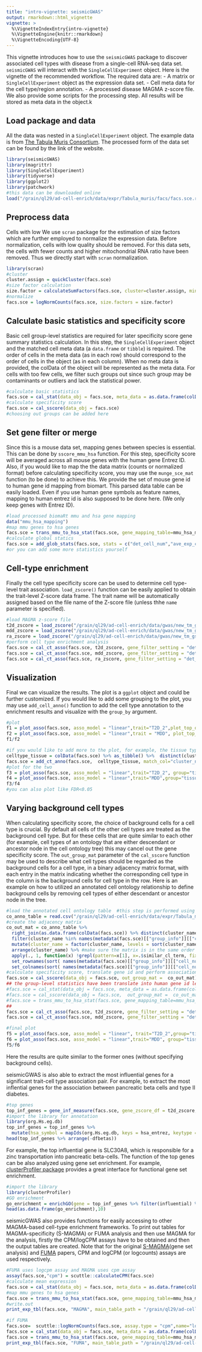 ```yaml
---
title: "intro-vignette: seismicGWAS"
output: rmarkdown::html_vignette
vignette: >
  %\VignetteIndexEntry{intro-vignette}
  %\VignetteEngine{knitr::rmarkdown}
  %\VignetteEncoding{UTF-8}
---
```

This vignette introduces how to use the `seismicGWAS` package to discover associated cell types with disease from a single-cell RNA-seq data set. `seismicGWAS` will interact with the `SingleCellExperiment` object. Here is the vignette of the recommended workflow. The required data are:
- A matrix or `SingleCellExperiment` object as the expression data set.
- Cell meta data for the cell type/region annotation.
- A processed disease MAGMA z-score file. We also provide some scripts for the processing step.
All results will be stored as meta data in the object.k

## Load package and data
All the data was nested in a `SingleCellExperiment` object. The example data is from [The Tabula Muris Consortium](https://www.nature.com/articles/s41586-018-0590-4). The processed form of the data set can be found by the link of the website. 
```r
library(seismicGWAS)
library(magrittr)
library(SingleCellExperiment)
library(tidyverse)
library(ggplot2)
library(patchwork)
#this data can be downloaded online
load("/grain/ql29/ad-cell-enrich/data/expr/Tabula_muris/facs/facs.sce.rda")
```

## Preprocess data
Cells with low We use `scran` package for the estimation of size factors which are further employed to normalize the expression data. Before normalization, cells with low quality should be removed. For this data sets, the cells with fewer counts and higher mitochondrial RNA ratio have been removed. Thus we directly start with `scran` normalization.
```r
library(scran)
#cluster
cluster.assign = quickCluster(facs.sce) 
#size factor calculation
size.factor = calculateSumFactors(facs.sce, cluster=cluster.assign, min.mean = 0.1)
#normalize
facs.sce = logNormCounts(facs.sce, size.factors = size.factor)
```

## Calculate basic statistics and specificity score
Basic cell group-level statistics are required for later specificity score gene summary statistics calculation. In this step, the `SingleCellExperiment` object and the matched cell meta data (a `data.frame` or `tibble`) is required. The order of cells in the meta data (as in each row) should correspond to the order of cells in the object (as in each column). When no meta data is provided, the colData of the object will be represented as the meta data. For cells with too few cells, we filter such groups out since such group may be contaminants or outliers and lack the statistical power.
```r
#calculate basic statistics 
facs.sce = cal_stat(data_obj = facs.sce, meta_data = as.data.frame(colData(facs.sce)), group = "cluster_name")
#calculate specificity score
facs.sce = cal_sscore(data_obj = facs.sce) 
#choosing out groups can be added here 
```

## Set gene filter or merge 
Since this is a mouse data set, mapping genes between species is essential. This can be done by `sscore_mmu_hsa` function. For this step, specificity score will be averaged across all mouse genes with the human gene Entrez ID. Also, if you would like to map the the data matrix (counts or normalized format) before calculating specificity score, you may use the `munge_sce_mat` function (to be done) to achieve this. We provide the set of mouse gene id to human gene id mapping from biomart. This parsed data table can be easily loaded. Even if you use human gene symbols as feature names, mapping to human entrez id is also supposed to be done here. (We only keep genes with Entrez ID). 
```r
#load processed biomaRt mmu and hsa gene mapping
data("mmu_hsa_mapping")  
#map mmu genes to hsa genes
facs.sce = trans_mmu_to_hsa_stat(facs.sce, gene_mapping_table=mmu_hsa_mapping, from="mmu_symbol", to="hsa_entrez")
#calculate global statics
facs.sce = add_glob_stats(facs.sce, stats = c("det_cell_num","ave_exp_ct","max_exp_ct") ) 
#or you can add some more statistics yourself
```

## Cell-type enrichment
Finally the cell type specificity score can be used to determine cell type-level trait association. `load_zscore()` function can be easily applied to obtain the trait-level Z-score data frame. The trait name will be automatically assigned based on the file name of the Z-score file (unless thhe `name` parameter is specified).
```r
#load MAGMA z-score file
t2d_zscore = load_zscore("/grain/ql29/ad-cell-enrich/data/gwas/new_tm_gs/zscore/T2D_2.genes.out")
mdd_zscore = load_zscore("/grain/ql29/ad-cell-enrich/data/gwas/new_tm_gs/zscore/MDD.genes.out")
ra_zscore = load_zscore("/grain/ql29/ad-cell-enrich/data/gwas/new_tm_gs/zscore/RA.genes.out")
#perform cell type enrichment analysis 
facs.sce = cal_ct_asso(facs.sce, t2d_zscore, gene_filter_setting = "det_cell_num>=10& ave_exp_ct > 0.1& max_exp_ct>0.1")
facs.sce = cal_ct_asso(facs.sce, mdd_zscore, gene_filter_setting = "det_cell_num>=10& ave_exp_ct > 0.1& max_exp_ct>0.1")
facs.sce = cal_ct_asso(facs.sce, ra_zscore, gene_filter_setting = "det_cell_num>=10& ave_exp_ct > 0.1& max_exp_ct>0.1")
```

## Visualization
Final we can visualize the results. The plot is a `ggplot` object and could be further customized. 
If you would like to add some grouping to the plot, you may use `add_cell_anno()` function to add the cell type annotation to the enrichment results and visualize with the `group_by` argument. 
```r
#plot
f1 = plot_asso(facs.sce, asso_model = "linear",trait="T2D_2",plot_top_option = "rank<=15") + ggtitle("Associated cell types with T2D") + theme(axis.text.x=element_text(size=5)) 
f2 = plot_asso(facs.sce, asso_model = "linear",trait = "MDD", plot_top_option = "rank<=15") + ggtitle("Associated cell types with MDD") + theme(axis.text.x=element_text(size=5))
f1/f2
```


```r
#if you would like to add more to the plot, for example, the tissue type
celltype_tissue = colData(facs.sce) %>% as_tibble() %>%  distinct(cluster_name, tissue) #annotation
facs.sce = add_ct_anno(facs.sce,  celltype_tissue, match_col="cluster_name")
#plot for the two
f3 = plot_asso(facs.sce, asso_model = "linear",trait="T2D_2", group="tissue", plot_top_option = "rank<=15") + ggsci::scale_fill_npg() + ggtitle("Associated cell types with T2D") + theme(axis.text.x=element_text(size=5)) 
f4 = plot_asso(facs.sce, asso_model = "linear",trait="MDD",group="tissue", plot_top_option = "rank<=15") + ggsci::scale_fill_npg() + ggtitle("Associated cell types with MDD") + theme(axis.text.x=element_text(size=5)) 
f3/f4
#you can also plot like FDR<0.05
```


## Varying background cell types
When calculating specificity score, the choice of background cells for a cell type is crucial. By default all cells of the other cell types are treated as the background cell type. But for these cells that are quite similar to each other (for example, cell types of an ontology that are either descendant or ancestor node in the cell ontology tree) this may cancel out the gene specificity score. The `out_group_mat` parameter of the `cal_sscore` function may be used to describe what cell types should be regarded as the background cells for a cell type, in a binary adjacency matrix format,  with each entry in the matrix indicating whether the corresponding cell type in the column is the background cells for cell type in the row. Here is an example on how to utilized an annotated cell ontology relationship to define background cells by removing cell types of either descendant or ancestor node in the tree.
```r
#load the annotated cell ontology table  #this step is performed using external python session since obonet is only supported in python
co_anno_table = read.csv("/grain/ql29/ad-cell-enrich/data/expr/Tabula_muris/cell_ontology_annotated_new_all.csv") %>% as_tibble()
#create the adjacency matrix
co_out_mat = co_anno_table %>%
  right_join(as.data.frame(colData(facs.sce)) %>% distinct(cluster_name, cell_ontology_id), by=c("cl_term" = "cell_ontology_id")) %>% #join annotation
  filter(cluster_name %in% names(metadata(facs.sce)[["group_info"]][["cell_num"]])) %>%  #filter cell types that exist in the final results
  mutate(cluster_name = factor(cluster_name, levels = sort(cluster_name))) %>% 
  arrange(cluster_name) %>% #make sure the matrix is in the same order of the sorted cluster names
  apply(., 1, function(x) !grepl(pattern=x[1], x=.$similar_cl_term, fixed=T) & x[1]!=.$cl_term )  %>%
  set_rownames(sort( names(metadata(facs.sce)[["group_info"]][["cell_num"]]))) %>%
  set_colnames(sort( names(metadata(facs.sce)[["group_info"]][["cell_num"]])))
#calculate specificity score, translate gene id and perform association analysis
facs.sce = cal_sscore(data_obj = facs.sce, out_group_mat =  co_out_mat) 
## the group-level statistics have been translate into human gene id level you could also re-compute the statistics, specificity score and then map to human gene id
#facs.sce = cal_stat(data_obj = facs.sce, meta_data = as.data.frame(colData(facs.sce)), group = "cluster_name")
#facs.sce = cal_sscore(data_obj = facs.sce,  out_group_mat =  co_out_mat)
#facs.sce = trans_mmu_to_hsa_stat(facs.sce, gene_mapping_table=mmu_hsa_mapping, from="mmu_symbol", to="hsa_entrez")
##
facs.sce = cal_ct_asso(facs.sce, t2d_zscore, gene_filter_setting = "det_cell_num>=10& ave_exp_ct > 0.1& max_exp_ct>0.1")
facs.sce = cal_ct_asso(facs.sce, mdd_zscore, gene_filter_setting = "det_cell_num>=10& ave_exp_ct > 0.1& max_exp_ct>0.1")

#final plot
f5 = plot_asso(facs.sce, asso_model = "linear", trait="T2D_2",group="tissue", plot_top_option = "rank<=15") + ggsci::scale_fill_npg() + ggtitle("Associated cell types with T2D") + theme(axis.text.x=element_text(size=5)) 
f6 = plot_asso(facs.sce, asso_model = "linear",trait="MDD", group="tissue", plot_top_option = "rank<=15") + ggsci::scale_fill_npg() + ggtitle("Associated cell types with MDD") + theme(axis.text.x=element_text(size=5)) 
f5/f6
```
Here the results are quite similar to the former ones (without specifying background cells).

seismicGWAS is also able to extract the most influential genes for a significant trait-cell type association pair. For example, to extract the most inflential genes for the association between pancreatic beta cells and type II diabetes.
```r
#top genes 
top_inf_genes = gene_inf_measure(facs.sce, gene_zscore_df = t2d_zscore, trait_name = "T2D_2", cell_type = "Pancreas.beta cell")
#import the library for annotation
library(org.Hs.eg.db)
top_inf_genes = top_inf_genes %>% 
  mutate(hsa_symbol = mapIds(org.Hs.eg.db, keys = hsa_entrez, keytype = "ENTREZID", column = "SYMBOL"))
head(top_inf_genes %>% arrange(-dfbetas))
```
For example, the top influential gene is SLC30A8, which is responsible for a zinc transportation into pancreatic beta-cells. The function of the top genes can be also analyzed using gene set enrichment. For example, [clusterProfiler package](https://guangchuangyu.github.io/software/clusterProfiler/) provides a great interface for functional gene set enrichment.
```r
#import the library
library(clusterProfiler)
#GO enrichment
go_enrichment = enrichGO(gene = top_inf_genes %>% filter(influential) %>% pull(hsa_entrez), OrgDb = org.Hs.eg.db, keyType = "ENTREZID",ont = "BP",readable = T)
head(as.data.frame(go_enrichment),10)
```

seismicGWAS also provides functions for easily accessing to other MAGMA-based cell-type enrichment frameworks. To print out tables for MAGMA-specificity (S-MAGMA) or FUMA analysis and then use MAGMA for the analysis, firstly the CPM/logCPM assays have to be obtained and then the output tables are created. Note that for the original [S-MAGMA](https://www.nature.com/articles/s41588-020-0610-9)(gene set analysis) and [FUMA](https://www.nature.com/articles/s41467-017-01261-5) papers, CPM and logCPM (or logcounts) assays are used respectively.
```r
#FUMA uses logcpm assay and MAGMA uses cpm assay
assay(facs.sce,"cpm") = scuttle::calculateCPM(facs.sce)
#calculate mean expression
facs.sce = cal_stat(data_obj = facs.sce, meta_data = as.data.frame(colData(facs.sce)), group = "cluster_name",assay_name = "cpm", mean_only = TRUE)
#map mmu genes to hsa genes
facs.sce = trans_mmu_to_hsa_stat(facs.sce, gene_mapping_table=mmu_hsa_mapping, from="mmu_symbol", to="hsa_entrez")
#write.out
print_exp_tbl(facs.sce, "MAGMA", main_table_path = "/grain/ql29/ad-cell-enrich/data/test.magma.txt",aux_table_path = "/grain/ql29/ad-cell-enrich/data/aux.magma.txt")

#if FUMA
facs.sce=  scuttle::logNormCounts(facs.sce, assay.type = "cpm",name="logcpm")
facs.sce = cal_stat(data_obj = facs.sce, meta_data = as.data.frame(colData(facs.sce)), group = "cluster_name",assay_name = "logcpm")
facs.sce = trans_mmu_to_hsa_stat(facs.sce, gene_mapping_table=mmu_hsa_mapping, from="mmu_symbol", to="hsa_entrez")
print_exp_tbl(facs.sce, "FUMA", main_table_path = "/grain/ql29/ad-cell-enrich/data/test.fuma.txt",aux_table_path = "/grain/ql29/ad-cell-enrich/data/aux.fuma.txt")
```


